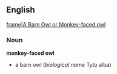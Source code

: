 ==English==
[[image:Barn.jpg|frame|A Barn Owl or Monkey-faced owl]]
=== Noun ===
'''monkey-faced owl'''
* a barn owl (''biological name'' Tyto alba)